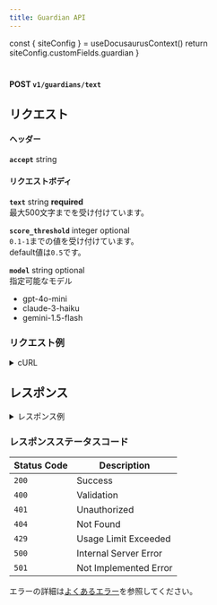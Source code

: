 ```yaml
---
title: Guardian API
---
```



  const { siteConfig } = useDocusaurusContext()
  return siteConfig.customFields.guardian
}

# <GuardianApiName />

**POST `v1/guardians/text`**

## リクエスト
#### ヘッダー
**`accept`** string

#### リクエストボディ
**`text`** string **required** <br/>
最大500文字までを受け付けています。

**`score_threshold`** integer optional <br/>
`0.1-1`までの値を受け付けています。 <br />
default値は`0.5`です。

**`model`** string optional <br/>
指定可能なモデル
- gpt-4o-mini
- claude-3-haiku
- gemini-1.5-flash


### リクエスト例
<details>
  <summary>cURL</summary>
  <pre>
    <code>
      ```
        curl -X POST \
          --location 'https://api.pe-ace.net/v1/guardians/text' \
          -H 'Content-Type: application/json' \
          -H "Authorization: Bearer <API_KEY>" \
          -d '{
          "text": "<TEXT>"
        }'
      ```
    </code>
  </pre>
</details>

## レスポンス
<details>
  <summary>レスポンス例</summary>

  status: `200`
  <pre>
    <code>
    ```
      {
        "flagged": true,
        "categories": {
          "sexual": false,
          "hate": false,
          "self_harm": true,
          "violence": false,
          "defamation": true
        },
        "category_scores": {
          "sexual": 0,
          "hate": 0,
          "self_harm": 0.9,
          "violence": 0,
          "defamation": 0.8
        }
      }
    ```
    </code>
  </pre>
</details>

### レスポンスステータスコード

| Status Code | Description           |
| ----        |  ----                 |
| `200`       | Success               |
| `400`       | Validation            |
| `401`       | Unauthorized          |
| `404`       | Not Found             |
| `429`       | Usage Limit Exceeded  |
| `500`       | Internal Server Error |
| `501`       | Not Implemented Error |

エラーの詳細は[よくあるエラー](/docs/errors)を参照してください。
